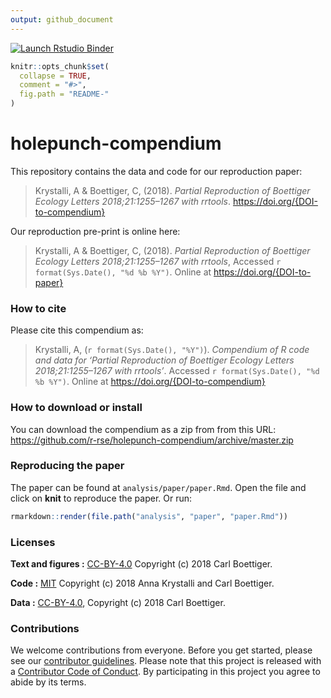 ```yaml
---
output: github_document
---
```


<!-- README.md is generated from README.Rmd. Please edit that file -->
<!-- badges: start -->
[![Launch Rstudio Binder](http://mybinder.org/badge_logo.svg)](https://mybinder.org/v2/gh/tj-mueller/holepunch_compendium/main?urlpath=rstudio)
<!-- badges: end -->

```r
knitr::opts_chunk$set(
  collapse = TRUE,
  comment = "#>",
  fig.path = "README-"
)
```

# holepunch-compendium

This repository contains the data and code for our reproduction paper:

> Krystalli, A & Boettiger, C, (2018). _Partial Reproduction of Boettiger Ecology Letters 2018;21:1255–1267 with rrtools_.  <https://doi.org/{DOI-to-compendium}>

Our reproduction pre-print is online here:

> Krystalli, A & Boettiger, C, (2018). _Partial Reproduction of Boettiger Ecology Letters 2018;21:1255–1267 with rrtools_, Accessed `r format(Sys.Date(), "%d %b %Y")`. Online at <https://doi.org/{DOI-to-paper}>


### How to cite

Please cite this compendium as:

> Krystalli, A, (`r format(Sys.Date(), "%Y")`). _Compendium of R code and data for 'Partial Reproduction of Boettiger Ecology Letters 2018;21:1255–1267 with rrtools'_. Accessed `r format(Sys.Date(), "%d %b %Y")`. Online at <https://doi.org/{DOI-to-compendium}>

### How to download or install

You can download the compendium as a zip from from this URL: <https://github.com/r-rse/holepunch-compendium/archive/master.zip>


### Reproducing the paper

The paper can be found at `analysis/paper/paper.Rmd`. Open the file and
click on **knit** to reproduce the paper. Or run:

``` r
rmarkdown::render(file.path("analysis", "paper", "paper.Rmd"))
```



### Licenses

**Text and figures :**  [CC-BY-4.0](http://creativecommons.org/licenses/by/4.0/) Copyright (c) 2018 Carl Boettiger.

**Code :** [MIT](LICENSE.md) Copyright (c) 2018 Anna Krystalli and Carl Boettiger.

**Data :** [CC-BY-4.0](http://creativecommons.org/licenses/by/4.0/), Copyright (c) 2018 Carl Boettiger.

### Contributions

We welcome contributions from everyone. Before you get started, please see our [contributor guidelines](CONTRIBUTING.md). Please note that this project is released with a [Contributor Code of Conduct](CONDUCT.md). By participating in this project you agree to abide by its terms.

